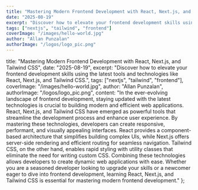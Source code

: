 ```yaml
---
title: "Mastering Modern Frontend Development with React, Next.js, and Tailwind CSS"
date: "2025-08-19"
excerpt: "Discover how to elevate your frontend development skills using the latest tools and technologies like React, Next.js, and Tailwind CSS."
tags: ["nextjs", "tailwind", "frontend"]
coverImage: "/images/hello-world.jpg"
author: "Allan Punzalan"
authorImage: "/logos/logo_pic.png"
---
```


title: "Mastering Modern Frontend Development with React, Next.js, and Tailwind CSS",
date: "2025-08-19",
excerpt: "Discover how to elevate your frontend development skills using the latest tools and technologies like React, Next.js, and Tailwind CSS.",
tags: ["nextjs", "tailwind", "frontend"],
coverImage: "/images/hello-world.jpg",
author: "Allan Punzalan",
authorImage: "/logos/logo_pic.png",
content: "In the ever-evolving landscape of frontend development, staying updated with the latest technologies is crucial to building modern and efficient web applications. React, Next.js, and Tailwind CSS have emerged as powerful tools that streamline the development process and enhance user experience. By mastering these technologies, developers can create responsive, performant, and visually appealing interfaces. React provides a component-based architecture that simplifies building complex UIs, while Next.js offers server-side rendering and efficient routing for seamless navigation. Tailwind CSS, on the other hand, enables rapid styling with utility classes that eliminate the need for writing custom CSS. Combining these technologies allows developers to create dynamic web applications with ease. Whether you are a seasoned developer looking to upgrade your skills or a newcomer eager to dive into frontend development, learning React, Next.js, and Tailwind CSS is essential for mastering modern frontend development."
};